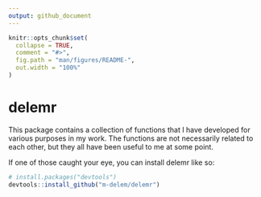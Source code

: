 ```yaml
---
output: github_document
---
```


<!-- README.md is generated from README.Rmd. Please edit that file -->

```r
knitr::opts_chunk$set(
  collapse = TRUE,
  comment = "#>",
  fig.path = "man/figures/README-",
  out.width = "100%"
)
```

# delemr

<!-- badges: start -->
<!-- badges: end -->

This package contains a collection of functions that I have developed for various purposes in my work. The functions are not necessarily related to each other, but they all have been useful to me at some point.

If one of those caught your eye, you can install delemr like so:

``` r
# install.packages("devtools")
devtools::install_github("m-delem/delemr")
```
